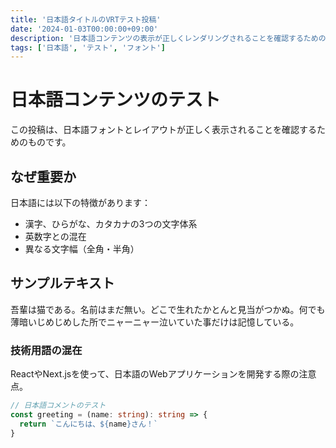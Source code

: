 ```yaml
---
title: '日本語タイトルのVRTテスト投稿'
date: '2024-01-03T00:00:00+09:00'
description: '日本語コンテンツの表示が正しくレンダリングされることを確認するためのテスト投稿です。'
tags: ['日本語', 'テスト', 'フォント']
---
```


# 日本語コンテンツのテスト

この投稿は、日本語フォントとレイアウトが正しく表示されることを確認するためのものです。

## なぜ重要か

日本語には以下の特徴があります：

- 漢字、ひらがな、カタカナの3つの文字体系
- 英数字との混在
- 異なる文字幅（全角・半角）

## サンプルテキスト

吾輩は猫である。名前はまだ無い。どこで生れたかとんと見当がつかぬ。何でも薄暗いじめじめした所でニャーニャー泣いていた事だけは記憶している。

### 技術用語の混在

ReactやNext.jsを使って、日本語のWebアプリケーションを開発する際の注意点。

```typescript
// 日本語コメントのテスト
const greeting = (name: string): string => {
  return `こんにちは、${name}さん！`
}
```
